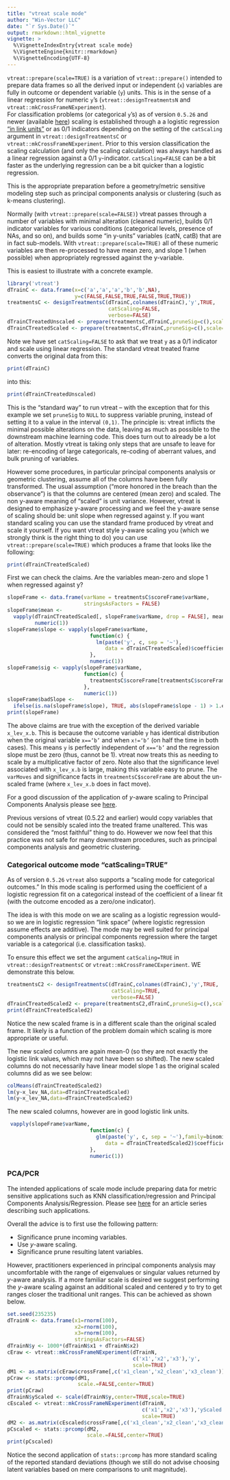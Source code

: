 ```yaml
---
title: "vtreat scale mode"
author: "Win-Vector LLC"
date: "`r Sys.Date()`"
output: rmarkdown::html_vignette
vignette: >
  %\VignetteIndexEntry{vtreat scale mode}
  %\VignetteEngine{knitr::rmarkdown}
  %\VignetteEncoding{UTF-8}
---
```


<code>vtreat::prepare(scale=TRUE)</code> is a variation of 
<code>vtreat::prepare()</code> intended to prepare data frames so all 
the derived input or independent (`x`) variables 
 are fully in outcome or dependent variable (`y`) units.
This is in the sense of a linear regression for numeric `y`'s (`vtreat::designTreatmentsN` and
`vtreat::mkCrossFrameNExperiment`).  
For classification problems (or categorical `y`'s)
as of version `0.5.26` and newer (available [here](https://github.com/WinVector/vtreat))
scaling is established through a 
a logistic regression  ["in link units"](https://github.com/WinVector/Examples/blob/master/PCR/YAwarePCAclassification.md)
or as 0/1 indicators depending on the setting of the `catScaling` argument
in `vtreat::designTreatmentsC` or `vtreat::mkCrossFrameNExperiment`.
Prior to this version classification the scaling calculation (and only the scaling
calculation) was always handled as a linear regression against a 0/1 `y`-indicator.
`catScaling=FALSE` can be a bit faster as the underlying regression can be a bit quicker than 
 a logistic regression.

This is the appropriate preparation before a geometry/metric sensitive modeling step
such as principal components analysis or clustering (such as k-means clustering).

Normally (with <code>vtreat::prepare(scale=FALSE)</code>) vtreat
passes through a number of variables with minimal alteration (cleaned numeric),
builds 0/1 indicator variables for various conditions (categorical levels, 
presence of NAs, and so on), and builds some "in y-units" variables (catN, catB) that 
are in fact sub-models.  With <code>vtreat::prepare(scale=TRUE)</code> all of these 
numeric variables are then re-processed to have mean zero, and slope 1 (when possible)
when appropriately regressed against the y-variable.

This is easiest to illustrate with a concrete example.

```r
library('vtreat')
dTrainC <- data.frame(x=c('a','a','a','b','b',NA),
                      y=c(FALSE,FALSE,TRUE,FALSE,TRUE,TRUE))
treatmentsC <- designTreatmentsC(dTrainC,colnames(dTrainC),'y',TRUE,
                                 catScaling=FALSE,
                                 verbose=FALSE)
dTrainCTreatedUnscaled <- prepare(treatmentsC,dTrainC,pruneSig=c(),scale=FALSE)
dTrainCTreatedScaled <- prepare(treatmentsC,dTrainC,pruneSig=c(),scale=TRUE)
```

Note we have set `catScaling=FALSE` to ask that we treat `y` as a 0/1 indicator and scale using linear regression.
The standard vtreat treated frame converts the original data from this:

```r
print(dTrainC)
```

into this:

```r
print(dTrainCTreatedUnscaled)
```

This is the "standard way" to run vtreat -- with the exception that for this example we set 
<code>pruneSig</code> to <code>NULL</code> to suppress variable pruning, instead of setting it to a value in the interval
<code>(0,1)</code>.  The principle is: vtreat inflicts the minimal possible alterations on the data, leaving as much as possible to the downstream machine learning code. This does turn out to already be a lot of alteration.  Mostly vtreat is taking only steps that are unsafe to leave for later: re-encoding of large categoricals, re-coding of aberrant values, and bulk pruning of variables.

However some procedures, in particular principal components analysis or geometric
clustering, assume all of the columns have been fully transformed.  The usual assumption ("more honored in the breach than the observance") is that the columns
are centered (mean zero) and scaled.  The non y-aware meaning of "scaled" is 
unit variance.  However, vtreat is designed to emphasize y-aware processing and we feel the y-aware sense of scaling should be: unit slope when regressed against y.  If you 
want standard scaling you can use the standard frame produced by vtreat and scale it
yourself.  If you want vtreat style y-aware scaling you (which we strongly think
is the right thing to do) you can use <code>vtreat::prepare(scale=TRUE)</code> which
produces a frame that looks like the following:

```r
print(dTrainCTreatedScaled)
```

First we can check the claims.  Are the variables mean-zero and slope 1 when regressed against y?

```r
slopeFrame <- data.frame(varName = treatmentsC$scoreFrame$varName,
                         stringsAsFactors = FALSE)
slopeFrame$mean <-
  vapply(dTrainCTreatedScaled[, slopeFrame$varName, drop = FALSE], mean,
         numeric(1))
slopeFrame$slope <- vapply(slopeFrame$varName,
                           function(c) {
                             lm(paste('y', c, sep = '~'),
                                data = dTrainCTreatedScaled)$coefficients[[2]]
                           },
                           numeric(1))
slopeFrame$sig <- vapply(slopeFrame$varName,
                         function(c) {
                           treatmentsC$scoreFrame[treatmentsC$scoreFrame$varName == c, 'sig']
                         },
                         numeric(1))
slopeFrame$badSlope <-
  ifelse(is.na(slopeFrame$slope), TRUE, abs(slopeFrame$slope - 1) > 1.e-8)
print(slopeFrame)
```

The above claims are true with the exception of the derived variable <code>x_lev_x.b</code>.
This is because the outcome variable <code>y</code> has identical distribution
when the original variable <code>x=='b'</code> and when <code>x!='b'</code> (on half the time in both cases).  This means <code>y</code> is perfectly independent 
of <code>x=='b'</code> and the regression slope must be zero (thus, cannot be 1).  vtreat now treats
this as needing to scale by a multiplicative factor of zero. Note also that the significance level associated with <code>x_lev_x.b</code> is large, making this variable easy to prune. The <code>varMoves</code> and significance
facts in <code>treatmentsC\$scoreFrame</code> are about the un-scaled frame (where <code>x_lev_x.b</code> does in fact move). 

For a good discussion of the application of *y*-aware scaling to Principal Components Analysis please see [here](http://www.win-vector.com/blog/2016/05/pcr_part2_yaware/).

Previous versions of vtreat (0.5.22 and earlier) would copy variables that
could not be sensibly scaled into the treated frame unaltered.  This was considered the "most faithful"
thing to do.  However we now feel that this practice was not safe for many downstream procedures, such as principal
components analysis and geometric clustering. 

### Categorical outcome mode "catScaling=TRUE"

As of version `0.5.26` `vtreat` also supports a "scaling mode for categorical outcomes."  In this mode scaling is performed using the coefficient of a logistic regression fit on a categorical instead of the coefficient of a linear fit (with the outcome encoded as a zero/one indicator).  

The idea is with this mode on we are scaling as a logistic regression would- so we are in logistic regression "link space" (where logistic regression assume effects are additive).  The mode may be well suited for principal components analysis or principal components regression where the target variable is a categorical (i.e. classification tasks).

To ensure this effect we set the argument `catScaling=TRUE` in `vtreat::designTreatmentsC` or `vtreat::mkCrossFrameCExperiment`.  WE demonstrate this below.

```r
treatmentsC2 <- designTreatmentsC(dTrainC,colnames(dTrainC),'y',TRUE,
                                  catScaling=TRUE,
                                  verbose=FALSE)
dTrainCTreatedScaled2 <- prepare(treatmentsC2,dTrainC,pruneSig=c(),scale=TRUE)
print(dTrainCTreatedScaled2)
```

Notice the new scaled frame is in a different scale than the original scaled frame.  It likely is a function of the problem domain which scaling is more appropriate or useful.

The new scaled columns are again mean-0 (so they are not exactly the logistic link values, which may not have been so shifted).
The new scaled columns do not necessarily have linear model slope 1 as the original scaled columns did as we see below:

```r
colMeans(dTrainCTreatedScaled2)
lm(y~x_lev_NA,data=dTrainCTreatedScaled)
lm(y~x_lev_NA,data=dTrainCTreatedScaled2)
```

The new scaled columns, however are in good logistic link units.

```r
 vapply(slopeFrame$varName,
                           function(c) {
                             glm(paste('y', c, sep = '~'),family=binomial,
                                data = dTrainCTreatedScaled2)$coefficients[[2]]
                           },
                           numeric(1))
```

### PCA/PCR

The intended applications of scale mode include preparing data for metric sensitive applications
such as KNN classification/regression and Principal Components Analysis/Regression.  Please see
[here](https://github.com/WinVector/Examples/tree/master/PCR) for an article series describing such applications.

Overall the advice is to first use the following pattern:

 * Significance prune incoming variables.
 * Use *y*-aware scaling.
 * Significance prune resulting latent variables.

However, practitioners experienced in principal components analysis may uncomfortable with the 
range of eigenvalues or singular values returned by *y*-aware analysis.   If a more familiar scale
is desired we suggest performing the *y*-aware scaling against an additional scaled and centered *y* to try
to get ranges closer the traditional unit ranges.  This can be achieved as shown below.

```r
set.seed(235235)
dTrainN <- data.frame(x1=rnorm(100),
                      x2=rnorm(100),
                      x3=rnorm(100),
                      stringsAsFactors=FALSE)
dTrainN$y <- 1000*(dTrainN$x1 + dTrainN$x2)
cEraw <- vtreat::mkCrossFrameNExperiment(dTrainN,
                                         c('x1','x2','x3'),'y',
                                         scale=TRUE)
dM1 <- as.matrix(cEraw$crossFrame[,c('x1_clean','x2_clean','x3_clean')])
pCraw <- stats::prcomp(dM1,
                       scale.=FALSE,center=TRUE)
print(pCraw)
dTrainN$yScaled <- scale(dTrainN$y,center=TRUE,scale=TRUE)
cEscaled <- vtreat::mkCrossFrameNExperiment(dTrainN,
                                            c('x1','x2','x3'),'yScaled',
                                            scale=TRUE)
dM2 <- as.matrix(cEscaled$crossFrame[,c('x1_clean','x2_clean','x3_clean')])
pCscaled <- stats::prcomp(dM2,
                          scale.=FALSE,center=TRUE)
print(pCscaled)
```

Notice the second application of `stats::prcomp` has more standard scaling of the 
reported standard deviations (though we still do not advise choosing latent variables
based on mere comparisons to unit magnitude).




